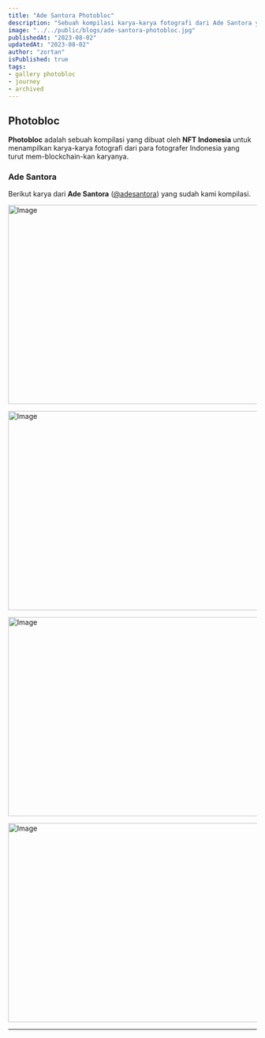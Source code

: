 ```yaml
---
title: "Ade Santora Photobloc"
description: "Sebuah kompilasi karya-karya fotografi dari Ade Santora yang dibuat oleh NFTindonesia."
image: "../../public/blogs/ade-santora-photobloc.jpg"
publishedAt: "2023-08-02"
updatedAt: "2023-08-02"
author: "zortan"
isPublished: true
tags:
- gallery photobloc
- journey
- archived
---
```


## Photobloc

**Photobloc** adalah sebuah kompilasi yang dibuat oleh **NFT Indonesia** untuk menampilkan karya-karya fotografi dari para fotografer Indonesia yang turut mem-blockchain-kan karyanya.

### Ade Santora

Berikut karya dari **Ade Santora** ([@adesantora](https://x.com/adesantora)) yang sudah kami kompilasi.

<Image
  src="/Qme4RHiGt6CoreJd6aeBiZ9K1avsN89uwVWcE1WJzodMJd/ade-santora-photobloc-0.jpg"
  width="718"
  height="404"
  alt="Image"
  sizes="100vw"
/>

<Image
  src="/Qme4RHiGt6CoreJd6aeBiZ9K1avsN89uwVWcE1WJzodMJd/ade-santora-photobloc-1.jpg"
  width="718"
  height="404"
  alt="Image"
  sizes="100vw"
/>

<Image
  src="/Qme4RHiGt6CoreJd6aeBiZ9K1avsN89uwVWcE1WJzodMJd/ade-santora-photobloc-2.jpg"
  width="718"
  height="404"
  alt="Image"
  sizes="100vw"
/>

<Image
  src="/Qme4RHiGt6CoreJd6aeBiZ9K1avsN89uwVWcE1WJzodMJd/ade-santora-photobloc-3.png"
  width="718"
  height="404"
  alt="Image"
  sizes="100vw"
/>

---